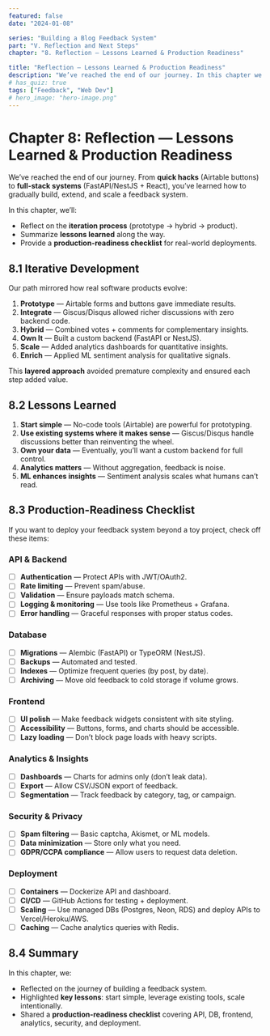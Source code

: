 ```yaml
---
featured: false
date: "2024-01-08"

series: "Building a Blog Feedback System"
part: "V. Reflection and Next Steps"
chapter: "8. Reflection — Lessons Learned & Production Readiness"

title: "Reflection — Lessons Learned & Production Readiness"
description: "We’ve reached the end of our journey. In this chapter we're going to reflect on our process, summarize lessons learned and present a checklist to make our solution production ready for the real world."
# has_quiz: true
tags: ["Feedback", "Web Dev"]
# hero_image: "hero-image.png"
---
```


# Chapter 8: Reflection — Lessons Learned & Production Readiness

We’ve reached the end of our journey.
From **quick hacks** (Airtable buttons) to **full-stack systems** (FastAPI/NestJS + React), you’ve learned how to gradually build, extend, and scale a feedback system.

In this chapter, we’ll:

* Reflect on the **iteration process** (prototype → hybrid → product).
* Summarize **lessons learned** along the way.
* Provide a **production-readiness checklist** for real-world deployments.

## 8.1 Iterative Development

Our path mirrored how real software products evolve:

1. **Prototype** — Airtable forms and buttons gave immediate results.
2. **Integrate** — Giscus/Disqus allowed richer discussions with zero backend code.
3. **Hybrid** — Combined votes + comments for complementary insights.
4. **Own It** — Built a custom backend (FastAPI or NestJS).
5. **Scale** — Added analytics dashboards for quantitative insights.
6. **Enrich** — Applied ML sentiment analysis for qualitative signals.

This **layered approach** avoided premature complexity and ensured each step added value.

## 8.2 Lessons Learned

1. **Start simple** — No-code tools (Airtable) are powerful for prototyping.
2. **Use existing systems where it makes sense** — Giscus/Disqus handle discussions better than reinventing the wheel.
3. **Own your data** — Eventually, you’ll want a custom backend for full control.
4. **Analytics matters** — Without aggregation, feedback is noise.
5. **ML enhances insights** — Sentiment analysis scales what humans can’t read.

## 8.3 Production-Readiness Checklist

If you want to deploy your feedback system beyond a toy project, check off these items:

### API & Backend

* [ ] **Authentication** — Protect APIs with JWT/OAuth2.
* [ ] **Rate limiting** — Prevent spam/abuse.
* [ ] **Validation** — Ensure payloads match schema.
* [ ] **Logging & monitoring** — Use tools like Prometheus + Grafana.
* [ ] **Error handling** — Graceful responses with proper status codes.

### Database

* [ ] **Migrations** — Alembic (FastAPI) or TypeORM (NestJS).
* [ ] **Backups** — Automated and tested.
* [ ] **Indexes** — Optimize frequent queries (by post, by date).
* [ ] **Archiving** — Move old feedback to cold storage if volume grows.

### Frontend

* [ ] **UI polish** — Make feedback widgets consistent with site styling.
* [ ] **Accessibility** — Buttons, forms, and charts should be accessible.
* [ ] **Lazy loading** — Don’t block page loads with heavy scripts.

### Analytics & Insights

* [ ] **Dashboards** — Charts for admins only (don’t leak data).
* [ ] **Export** — Allow CSV/JSON export of feedback.
* [ ] **Segmentation** — Track feedback by category, tag, or campaign.

### Security & Privacy

* [ ] **Spam filtering** — Basic captcha, Akismet, or ML models.
* [ ] **Data minimization** — Store only what you need.
* [ ] **GDPR/CCPA compliance** — Allow users to request data deletion.

### Deployment

* [ ] **Containers** — Dockerize API and dashboard.
* [ ] **CI/CD** — GitHub Actions for testing + deployment.
* [ ] **Scaling** — Use managed DBs (Postgres, Neon, RDS) and deploy APIs to Vercel/Heroku/AWS.
* [ ] **Caching** — Cache analytics queries with Redis.

## 8.4 Summary

In this chapter, we:

* Reflected on the journey of building a feedback system.
* Highlighted **key lessons**: start simple, leverage existing tools, scale intentionally.
* Shared a **production-readiness checklist** covering API, DB, frontend, analytics, security, and deployment.

